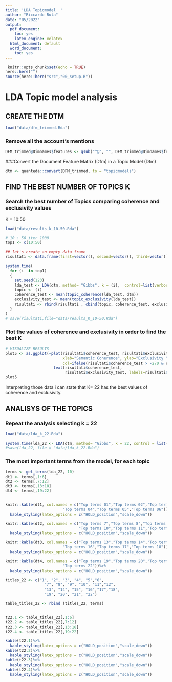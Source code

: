 ```yaml
---
title: 'LDA Topicmodel  '
author: "Riccardo Ruta"
date: "05/2022"
output:
  pdf_document: 
    toc: yes
    latex_engine: xelatex
  html_document: default
  word_document:
    toc: yes
---
```


```r
 knitr::opts_chunk$set(echo = TRUE)
here::here("")
source(here::here("src","00_setup.R"))

```

# LDA Topic model analysis

## CREATE THE DTM

```r
load("data/dfm_trimmed.Rda")
```

### Remove all the account's mentions

```r
DFM_trimmed@Dimnames$features <- gsub("^@", "", DFM_trimmed@Dimnames$features)
```

###Convert the Document Feature Matrix (Dfm) in a Topic Model (Dtm)

```r
dtm <- quanteda::convert(DFM_trimmed, to = "topicmodels")
```



## FIND THE BEST NUMBER OF TOPICS K

### Search the best number of Topics comparing coherence and exclusivity values
 K = 10:50

```r
load("data/results_k_10-50.Rda")
```

```r
# 10 : 50 iter 1000
top1 <- c(10:50)

## let's create an empty data frame
risultati <- data.frame(first=vector(), second=vector(), third=vector()) 

system.time(
  for (i  in top1) 
  { 
    set.seed(123)
    lda_test <- LDA(dtm, method= "Gibbs", k = (i),  control=list(verbose=50L, iter=1000))
    topic <- (i)
    coherence_test <- mean(topic_coherence(lda_test, dtm))
    exclusivity_test <- mean(topic_exclusivity(lda_test))
    risultati <- rbind(risultati , cbind(topic, coherence_test, exclusivity_test ))
  }
)
# save(risultati,file="data/results_K_10-50.Rda")

```

### Plot the values of coherence and exclusivity in order to find the best K
```r
# VISUALIZE RESULTS
plot5 <- as.ggplot(~plot(risultati$coherence_test, risultati$exclusivity_test, main="Scatterplot k=10:50",
                         xlab="Semantic Coherence", ylab="Exclusivity ", pch=19,
                         col=ifelse(risultati$coherence_test > -270 & risultati$exclusivity_test>9.90 ,"red","black")) + 
                     text(risultati$coherence_test,
                          risultati$exclusivity_test, labels=risultati$topic, cex= 1,  pos=4))
plot5
```

Interpreting those data i can state that K= 22 has the best values of coherence and exclusivity.

\newpage

## ANALISYS OF THE TOPICS

### Repeat the analysis selecting k = 22

```r
load("data/lda_k_22.Rda")
```

```r
system.time(lda_22 <- LDA(dtm, method= "Gibbs", k = 22, control = list(seed = 123)))
#save(lda_22, file = "data/lda_k_22.Rda")
```

### The most important terms from the model, for each topic

```r
terms <- get_terms(lda_22, 10)
dt1 <- terms[,1:6]
dt2 <- terms[,7:12]
dt3 <- terms[,13:18]
dt4 <- terms[,19:22]


knitr::kable(dt1, col.names = c("Top terms 01","Top terms 02","Top terms 03",
                         "Top terms 04","Top terms 05","Top terms 06"))%>%
  kable_styling(latex_options = c("HOLD_position","scale_down"))

knitr::kable(dt2, col.names = c("Top terms 7","Top terms 8","Top terms 9",
                                "Top terms 10","Top terms 11","Top terms 12"))%>%
  kable_styling(latex_options = c("HOLD_position","scale_down"))

knitr::kable(dt3, col.names = c("Top terms 13","Top terms 14","Top terms 15",
                         "Top terms 16","Top terms 17","Top terms 18"))%>%
  kable_styling(latex_options = c("HOLD_position","scale_down"))

knitr::kable(dt4, col.names = c("Top terms 19","Top terms 20","Top terms 21",
                         "Top terms 22"))%>%
  kable_styling(latex_options = c("HOLD_position","scale_down"))

```

```r
titles_22 <- c("1", "2", "3", "4", "5","6",
                 "7", "8", "9", "10", "11","12",
                 "13", "14", "15", "16","17","18",
                 "19", "20", "21", "22")

table_titles_22 <- rbind (titles_22, terms)


t22.1 <- table_titles_22[,1:6]
t22.2 <- table_titles_22[,7:12]
t22.3 <- table_titles_22[,13:18]
t22.4 <- table_titles_22[,19:22]

kable(t22.1)%>%
  kable_styling(latex_options = c("HOLD_position","scale_down"))
kable(t22.2)%>%
  kable_styling(latex_options = c("HOLD_position","scale_down"))
kable(t22.3)%>%
  kable_styling(latex_options = c("HOLD_position","scale_down"))
kable(t22.4)%>%
  kable_styling(latex_options = c("HOLD_position","scale_down"))
```

